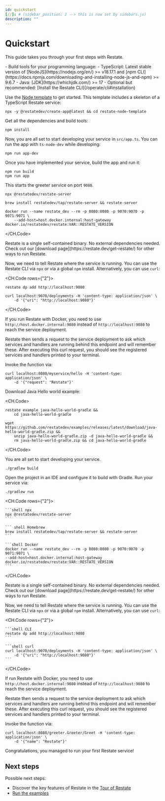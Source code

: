 ```yaml
---
id: quickstart
[//]: # (sidebar_position: 2 --> this is now set by sidebars.js)
description: ""
---
```



# Quickstart
This guide takes you through your first steps with Restate.

<Admonition type="note" title="Prerequisites">
- Build tools for your programming language:
    - TypeScript: Latest stable version of [NodeJS](https://nodejs.org/en/) >= v18.17.1 and [npm CLI](https://docs.npmjs.com/downloading-and-installing-node-js-and-npm) >= 9.6.7
    - Java: [JDK](https://whichjdk.com/) >= 17
- Optional but recommended: [Install the Restate CLI](/operate/cli#installation)
</Admonition>

<Tabs groupId="sdk" queryString>
<TabItem value="ts" label="TypeScript" default>

<Step stepLabel="1" title="Get the project template">

Use the [Node template](https://github.com/restatedev/node-template-generator) to get started.
This template includes a skeleton of a TypeScript Restate service:

```shell
npx -y @restatedev/create-app@latest && cd restate-node-template
```

Get all the dependencies and build tools:

```shell
npm install
```

</Step>
<Step stepLabel="2" title="Build and run the service">

Now, you are all set to start developing your service in `src/app.ts`.
You can run the app with `ts-node-dev` while developing:

```shell
npm run app-dev
```

Once you have implemented your service, build the app and run it:

```shell
npm run build
npm run app
```

This starts the greeter service on port `9080`.

</Step>

<Step stepLabel="3" title="Launch Restate">
<CH.Code rows={"2"}>

```shell npx
npx @restatedev/restate-server
```

``` shell Homebrew
brew install restatedev/tap/restate-server && restate-server
```

```shell Docker
docker run --name restate_dev --rm -p 8080:8080 -p 9070:9070 -p 9071:9071 \
    --add-host=host.docker.internal:host-gateway docker.io/restatedev/restate:VAR::RESTATE_VERSION
```

</CH.Code>

<Admonition type="tip" icon="💡" title="Single binary">
Restate is a single self-contained binary. No external dependencies needed. Check out our [download page](https://restate.dev/get-restate/) for other ways to run Restate.
</Admonition>

</Step>

<Step stepLabel="4" title="Register the service">

Now, we need to tell Restate where the service is running.
You can use the Restate CLI via `npx` or via a global `npm` install.
Alternatively, you can use `curl`:

<CH.Code rows={"2"}>

```shell CLI
restate dp add http://localhost:9080
```

```shell curl
curl localhost:9070/deployments -H 'content-type: application/json' \
    -d '{"uri": "http://localhost:9080"}'
```

</CH.Code>

If you run Restate with Docker, you need to use `http://host.docker.internal:9080` instead of `http://localhost:9080` to reach the service deployment.

Restate then sends a request to the service deployment to ask which services and handlers
are running behind this endpoint and will remember these.
After executing this curl request, you should see the registered services and handlers printed to your terminal.

</Step>

<Step stepLabel="5" title="Send requests to the service">

Invoke the function via:

```shell
curl localhost:8080/myservice/hello -H 'content-type: application/json' \
    -d '{"request": "Restate"}'
```

</Step>

</TabItem>
<TabItem value="java" label="Java" default>

<Step stepLabel="1" title="Get the project template">

Download Java Hello world example:

<CH.Code>

```shell CLI
restate example java-hello-world-gradle &&
    cd java-hello-world-gradle
```

```shell wget
wget https://github.com/restatedev/examples/releases/latest/download/java-hello-world-gradle.zip &&
    unzip java-hello-world-gradle.zip -d java-hello-world-gradle &&
    rm java-hello-world-gradle.zip && cd java-hello-world-gradle
```

</CH.Code>

</Step>
<Step stepLabel="2" title="Build and run the service">

You are all set to start developing your service.

```shell
./gradlew build
```

Open the project in an IDE and configure it to build with Gradle.
Run your service via:

```shell
./gradlew run
```

</Step>

<Step stepLabel="3" title="Launch Restate">

<CH.Code rows={"2"}>

    ```shell npx
    npx @restatedev/restate-server
    ```

    ``` shell Homebrew
    brew install restatedev/tap/restate-server && restate-server
    ```

    ```shell Docker
    docker run --name restate_dev --rm -p 8080:8080 -p 9070:9070 -p 9071:9071 \
    --add-host=host.docker.internal:host-gateway docker.io/restatedev/restate:VAR::RESTATE_VERSION
    ```

</CH.Code>

<Admonition type="tip" icon="💡" title="Single binary">
    Restate is a single self-contained binary. No external dependencies needed. Check out our [download page](https://restate.dev/get-restate/) for other ways to run Restate.
</Admonition>

</Step>

<Step stepLabel="4" title="Register the service">

Now, we need to tell Restate where the service is running.
You can use the Restate CLI via `npx` or via a global `npm` install.
Alternatively, you can use `curl`:

<CH.Code rows={"2"}>

    ```shell CLI
    restate dp add http://localhost:9080
    ```

    ```shell curl
    curl localhost:9070/deployments -H 'content-type: application/json' \
        -d '{"uri": "http://localhost:9080"}'
    ```

</CH.Code>

If run Restate with Docker, you need to use `http://host.docker.internal:9080` instead of `http://localhost:9080` to reach the service deployment.

Restate then sends a request to the service deployment to ask which services and handlers
are running behind this endpoint and will remember these.
After executing this curl request, you should see the registered services and handlers printed to your terminal.

</Step>

<Step stepLabel="5" title="Send requests to the service">

Invoke the function via:

```shell
curl localhost:8080/greeter.Greeter/Greet -H 'content-type: application/json' \
    -d '{"name": "Restate"}'
```

</Step>
</TabItem>
</Tabs>
Congratulations, you managed to run your first Restate service!

## Next steps

Possible next steps:
- Discover the key features of Restate in the [Tour of Restate](/get_started/tour)
- [Run the examples](https://github.com/restatedev/examples)

